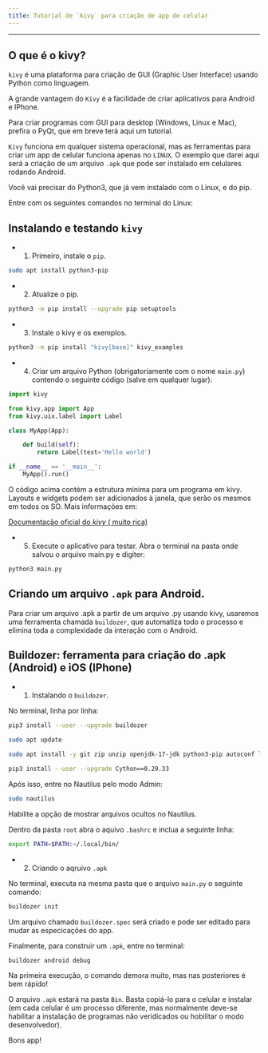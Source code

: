 ```yaml
---
title: Tutorial de `kivy` para criação de app de celular
---
```


---

## O que é o kivy?

`kivy` é uma plataforma para criação de GUI (Graphic User Interface) usando Python como linguagem.  

A grande vantagem do `Kivy` é a facilidade de criar aplicativos para Android e IPhone.  

Para criar programas com GUI para desktop (Windows, Linux e Mac), prefira o PyQt, que em breve terá aqui um tutorial.

`Kivy` funciona em qualquer sistema operacional, mas as ferramentas para criar um app de celular funciona apenas no `LINUX`. O exemplo que darei aqui será a criação de um arquivo `.apk` que pode ser instalado em celulares rodando Android. 

Você vai precisar do Python3, que já vem instalado com o Linux, e do pip.

Entre com os seguintes comandos no terminal do Linux:

## Instalando e testando `kivy`

- 1. Primeiro, instale o `pip`.

```bash
sudo apt install python3-pip
```

- 2. Atualize o pip.

```bash
python3 -m pip install --upgrade pip setuptools
```

- 3. Instale o kivy e os exemplos.

```bash
python3 -m pip install "kivy[base]" kivy_examples
```

- 4. Criar um arquivo Python (obrigatoriamente com o nome `main.py`) contendo o seguinte código (salve em qualquer lugar):

```python
import kivy

from kivy.app import App
from kivy.uix.label import Label

class MyApp(App):

    def build(self):
        return Label(text='Hello world')

if __name__ == '__main__':
    MyApp().run()
```

O código acima contém a estrutura mínima para um programa em kivy. Layouts e widgets podem ser adicionados à janela, que serão os mesmos em todos os SO. Mais informações em:

[Documentação oficial do *kivy* ( muito rica) ](https://kivy.org/doc/stable/)

- 5. Execute o aplicativo para testar. Abra o terminal na pasta onde salvou o arquivo main.py e digiter:

```bash
python3 main.py
```

## Criando um arquivo `.apk` para Android.

Para criar um arquivo .apk a partir de um arquivo .py usando kivy, usaremos uma ferramenta chamada `buildozer`, que automatiza todo o processo e elimina toda a complexidade da interação com o Android.



## Buildozer: ferramenta para criação do .apk (Android) e iOS (IPhone)

- 1. Instalando o `buildozer`.

No terminal, linha por linha:

```bash
pip3 install --user --upgrade buildozer
```

```bash
sudo apt update
```

```bash
sudo apt install -y git zip unzip openjdk-17-jdk python3-pip autoconf libtool pkg-config zlib1g-dev libncurses5-dev libncursesw5-dev libtinfo5 cmake libffi-dev libssl-dev
```

```bash
pip3 install --user --upgrade Cython==0.29.33 
```

Após isso, entre no Nautilus pelo modo Admin:

```bash
sudo nautilus
```

Habilite a opção de mostrar arquivos ocultos no Nautilus.  

Dentro da pasta `root` abra o aquivo `.bashrc` e inclua a seguinte linha:

```bash
export PATH=$PATH:~/.local/bin/
```

- 2. Criando o aqruivo `.apk`

No terminal, executa na mesma pasta que o arquivo `main.py` o seguinte comando: 

```bash
buildozer init
```

Um arquivo chamado `buildozer.spec` será criado e pode ser editado para mudar as especicações do app.

Finalmente, para construir um `.apk`, entre no terminal:

```bash
buildozer android debug
```

Na primeira execução, o comando demora muito, mas nas posteriores é bem rápido!

O arquivo `.apk` estará na pasta `Bin`. Basta copiá-lo para o celular e instalar (em cada celular é um processo diferente, mas normalmente deve-se habilitar a instalação de programas não veridicados ou hobilitar o modo desenvolvedor).

Bons app!
